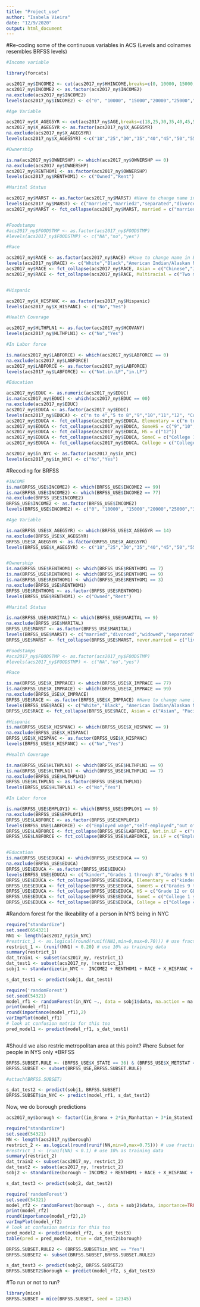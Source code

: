 ```yaml
---
title: "Project_use"
author: "Isabela Vieira"
date: "12/9/2020"
output: html_document
---
```


#Re-coding some of the continuous variables in ACS (Levels and colnames resembles BRFSS levels)

```r
#Income variable

library(forcats)

acs2017_ny$INCOME2 <- cut(acs2017_ny$HHINCOME,breaks=c(0, 10000, 15000, 20000,25000,35000,50000,75000, 230000), dig.lab=10)
acs2017_ny$INCOME2 <- as.factor(acs2017_ny$INCOME2)
na.exclude(acs2017_ny$INCOME2)
levels(acs2017_ny$INCOME2) <- c("0", "10000", "15000","20000","25000","35000","50000","75000", "230000")

#Age Variable 

acs2017_ny$X_AGEG5YR <- cut(acs2017_ny$AGE,breaks=c(18,25,30,35,40,45,50,55,60,65,70,75,80,100), dig.lab=10)
acs2017_ny$X_AGEG5YR <- as.factor(acs2017_ny$X_AGEG5YR)
na.exclude(acs2017_ny$X_AGEG5YR)
levels(acs2017_ny$X_AGEG5YR) <-c("18","25","30","35","40","45","50","55","60","65","70","75","80","100")

#Ownership 

is.na(acs2017_ny$OWNERSHP) <- which(acs2017_ny$OWNERSHP == 0)
na.exclude(acs2017_ny$OWNERSHP)
acs2017_ny$RENTHOM1 <- as.factor(acs2017_ny$OWNERSHP)
levels(acs2017_ny$RENTHOM1) <- c("Owned","Rent")

#Marital Status 

acs2017_ny$MARST <- as.factor(acs2017_ny$MARST) #Have to change name in BRFSS
levels(acs2017_ny$MARST) <- c("married","married2","separated","divorced","widowed","never.married")
acs2017_ny$MARST <- fct_collapse(acs2017_ny$MARST, married = c("married","married2"))


#Foodstamps
#acs2017_ny$FOODSTMP <- as.factor(acs2017_ny$FOODSTMP)
#levels(acs2017_ny$FOODSTMP) <- c("NA","no","yes")

#Race

acs2017_ny$RACE <- as.factor(acs2017_ny$RACE) #Have to change name in BRFSS
levels(acs2017_ny$RACE) <- c("White","Black","American Indian/Alaskan Native", "Chinese","Japanese","Asian other","Other Race","Two major races","Three or more major races")
acs2017_ny$RACE <- fct_collapse(acs2017_ny$RACE, Asian = c("Chinese","Japanese","Asian other"))
acs2017_ny$RACE <- fct_collapse(acs2017_ny$RACE, Multiracial = c("Two major races","Three or more major races"))


#Hispanic

acs2017_ny$X_HISPANC <- as.factor(acs2017_ny$Hispanic)
levels(acs2017_ny$X_HISPANC) <- c("No","Yes")

#Health Coverage

acs2017_ny$HLTHPLN1 <- as.factor(acs2017_ny$HCOVANY)
levels(acs2017_ny$HLTHPLN1) <- c("No","Yes")

#In Labor force

is.na(acs2017_ny$LABFORCE) <- which(acs2017_ny$LABFORCE == 0)
na.exclude(acs2017_ny$LABFORCE)
acs2017_ny$LABFORCE <- as.factor(acs2017_ny$LABFORCE)
levels(acs2017_ny$LABFORCE) <- c("Not.in.LF","in.LF")

#Education

acs2017_ny$EDUC <- as.numeric(acs2017_ny$EDUC)
is.na(acs2017_ny$EDUC) <- which(acs2017_ny$EDUC == 00)
na.exclude(acs2017_ny$EDUC)
acs2017_ny$EDUCA <- as.factor(acs2017_ny$EDUC)
levels(acs2017_ny$EDUCA) <- c("n to 4","5 to 8","9","10","11","12", "College 1 year", "College 2 ", "College 3", "College 4 ", "College 5")
acs2017_ny$EDUCA <- fct_collapse(acs2017_ny$EDUCA, Elementary = c("n to 4","5 to 8"))
acs2017_ny$EDUCA <- fct_collapse(acs2017_ny$EDUCA, SomeHS = c("9","10","11"))
acs2017_ny$EDUCA <- fct_collapse(acs2017_ny$EDUCA, HS = c("12"))
acs2017_ny$EDUCA <- fct_collapse(acs2017_ny$EDUCA, SomeC = c("College 1 year", "College 2 ", "College 3"))
acs2017_ny$EDUCA <- fct_collapse(acs2017_ny$EDUCA, College = c("College 4 ", "College 5"))

acs2017_ny$in_NYC <- as.factor(acs2017_ny$in_NYC)
levels(acs2017_ny$in_NYC) <- c("No","Yes")
```


#Recoding for BRFSS
```r
#INCOME
is.na(BRFSS_USE$INCOME2) <- which(BRFSS_USE$INCOME2 == 99)
is.na(BRFSS_USE$INCOME2) <- which(BRFSS_USE$INCOME2 == 77)
na.exclude(BRFSS_USE$INCOME2)
BRFSS_USE$INCOME2 <- as.factor(BRFSS_USE$INCOME2)
levels(BRFSS_USE$INCOME2) <- c("0", "10000", "15000","20000","25000","35000","50000","75000", "230000")

#Age Variable 

is.na(BRFSS_USE$X_AGEG5YR) <- which(BRFSS_USE$X_AGEG5YR == 14)
na.exclude(BRFSS_USE$X_AGEG5YR)
BRFSS_USE$X_AGEG5YR <- as.factor(BRFSS_USE$X_AGEG5YR)
levels(BRFSS_USE$X_AGEG5YR) <- c("18","25","30","35","40","45","50","55","60","65","70","75","80","100")


#Ownership 
is.na(BRFSS_USE$RENTHOM1) <- which(BRFSS_USE$RENTHOM1 == 7)
is.na(BRFSS_USE$RENTHOM1) <- which(BRFSS_USE$RENTHOM1 == 9)
is.na(BRFSS_USE$RENTHOM1) <- which(BRFSS_USE$RENTHOM1 == 3)
na.exclude(BRFSS_USE$RENTHOM1)
BRFSS_USE$RENTHOM1 <- as.factor(BRFSS_USE$RENTHOM1)
levels(BRFSS_USE$RENTHOM1) <- c("Owned","Rent")

#Marital Status 

is.na(BRFSS_USE$MARITAL) <- which(BRFSS_USE$MARITAL == 9)
na.exclude(BRFSS_USE$MARITAL)
BRFSS_USE$MARST <- as.factor(BRFSS_USE$MARITAL) 
levels(BRFSS_USE$MARST) <- c("married","divorced","widowed","separated","never married","living tgt")
BRFSS_USE$MARST <- fct_collapse(BRFSS_USE$MARST, never.married = c("living tgt","never married"))

#Foodstamps
#acs2017_ny$FOODSTMP <- as.factor(acs2017_ny$FOODSTMP)
#levels(acs2017_ny$FOODSTMP) <- c("NA","no","yes")

#Race

is.na(BRFSS_USE$X_IMPRACE) <- which(BRFSS_USE$X_IMPRACE == 77)
is.na(BRFSS_USE$X_IMPRACE) <- which(BRFSS_USE$X_IMPRACE == 99)
na.exclude(BRFSS_USE$X_IMPRACE)
BRFSS_USE$RACE <- as.factor(BRFSS_USE$X_IMPRACE) #Have to change name in BRFSS
levels(BRFSS_USE$RACE) <- c("White","Black", "American Indian/Alaskan Native", "Asian", "Pacific","Other Race","Multiracial")
BRFSS_USE$RACE <- fct_collapse(BRFSS_USE$RACE, Asian = c("Asian", "Pacific"))

#Hispanic
is.na(BRFSS_USE$X_HISPANC) <- which(BRFSS_USE$X_HISPANC == 9)
na.exclude(BRFSS_USE$X_HISPANC)
BRFSS_USE$X_HISPANC <- as.factor(BRFSS_USE$X_HISPANC)
levels(BRFSS_USE$X_HISPANC) <- c("No","Yes")

#Health Coverage

is.na(BRFSS_USE$HLTHPLN1) <- which(BRFSS_USE$HLTHPLN1 == 9)
is.na(BRFSS_USE$HLTHPLN1) <- which(BRFSS_USE$HLTHPLN1 == 7)
na.exclude(BRFSS_USE$HLTHPLN1)
BRFSS_USE$HLTHPLN1 <- as.factor(BRFSS_USE$HLTHPLN1)
levels(BRFSS_USE$HLTHPLN1) <- c("No","Yes")

#In Labor force

is.na(BRFSS_USE$EMPLOY1) <- which(BRFSS_USE$EMPLOY1 == 9)
na.exclude(BRFSS_USE$EMPLOY1)
BRFSS_USE$LABFORCE <- as.factor(BRFSS_USE$EMPLOY1)
levels(BRFSS_USE$LABFORCE) <- c("Employed wage","self-employed","out of work","out of work 1<", "homemaker", "student","retired","disabled")
BRFSS_USE$LABFORCE <- fct_collapse(BRFSS_USE$LABFORCE, Not.in.LF = c("out of work","homemaker","student","retired","disabled"))
BRFSS_USE$LABFORCE <- fct_collapse(BRFSS_USE$LABFORCE, in.LF = c("Employed wage","self-employed","out of work 1<"))


#Education
is.na(BRFSS_USE$EDUCA) <- which(BRFSS_USE$EDUCA == 9)
na.exclude(BRFSS_USE$EDUCA)
BRFSS_USE$EDUCA <- as.factor(BRFSS_USE$EDUCA)
levels(BRFSS_USE$EDUCA) <- c("kinder","Grades 1 through 8","Grades 9 through 11","Grade 12 or GED", "College 1 year to 3 years", "College 4 years or more")
BRFSS_USE$EDUCA <- fct_collapse(BRFSS_USE$EDUCA, Elementary = c("kinder","Grades 1 through 8"))
BRFSS_USE$EDUCA <- fct_collapse(BRFSS_USE$EDUCA, SomeHS = c("Grades 9 through 11"))
BRFSS_USE$EDUCA <- fct_collapse(BRFSS_USE$EDUCA, HS = c("Grade 12 or GED"))
BRFSS_USE$EDUCA <- fct_collapse(BRFSS_USE$EDUCA, SomeC = c("College 1 year to 3 years"))
BRFSS_USE$EDUCA <- fct_collapse(BRFSS_USE$EDUCA, College = c("College 4 years or more"))

```

#Random forest for the likeability of a person in NYS being in NYC

```r
require("standardize")
set.seed(654321)
NN1 <- length(acs2017_ny$in_NYC)
#restrict_1 <- as.logical(round(runif(NN1,min=0,max=0.70))) # use fraction as training data
restrict_1 <- (runif(NN1) < 0.20) # use 10% as training data
summary(restrict_1)
dat_train1 <- subset(acs2017_ny, restrict_1)
dat_test1 <- subset(acs2017_ny, !restrict_1)
sobj1 <- standardize(in_NYC ~  INCOME2 + RENTHOM1 + RACE + X_HISPANC + EDUCA + LABFORCE + HLTHPLN1 + X_AGEG5YR + MARST, dat_train1, family = binomial, na.action = na.pass)

s_dat_test1 <- predict(sobj1, dat_test1)
```

```r
require('randomForest')
set.seed(54321)
model_rf1 <- randomForest(in_NYC ~., data = sobj1$data, na.action = na.exclude)
print(model_rf1)
round(importance(model_rf1),2)
varImpPlot(model_rf1)
# look at confusion matrix for this too
pred_model1 <- predict(model_rf1, s_dat_test1)



```
#Should we also restric metropolitan area at this point? #here
Subset for people in NYS only *BRFSS 
```r
BRFSS.SUBSET.RULE <- (BRFSS_USE$X_STATE == 36) & (BRFSS_USE$X_METSTAT == 1)
BRFSS.SUBSET <- subset(BRFSS_USE,BRFSS.SUBSET.RULE) 

#attach(BRFSS.SUBSET)
```



```r
s_dat_test2 <- predict(sobj1, BRFSS.SUBSET)
BRFSS.SUBSET$in_NYC <- predict(model_rf1, s_dat_test2)
```

Now, we do borough predictions 

```r
acs2017_ny$borough <- factor((in_Bronx + 2*in_Manhattan + 3*in_StatenI + 4*in_Brooklyn + 5*in_Queens), levels=c(1,2,3,4,5),labels = c("Bronx","Manhattan","Staten Island","Brooklyn","Queens"))

```

```r
require("standardize")
set.seed(54321)
NN <- length(acs2017_ny$borough)
restrict_2 <- as.logical(round(runif(NN,min=0,max=0.75))) # use fraction as training data
#restrict_1 <- (runif(NN) < 0.1) # use 10% as training data
summary(restrict_2)
dat_train2 <- subset(acs2017_ny, restrict_2)
dat_test2 <- subset(acs2017_ny, !restrict_2)
sobj2 <- standardize(borough ~ INCOME2 + RENTHOM1 + RACE + X_HISPANC + EDUCA + EMPLOY1  + HLTHPLN1 + X_AGEG5YR + MARST, dat_train2, family = binomial)

s_dat_test3 <- predict(sobj2, dat_test2)
```

```r

require('randomForest')
set.seed(54321)
model_rf2 <- randomForest(borough ~., data = sobj2$data, importance=TRUE, proximity=TRUE, na.action = na.omit)
print(model_rf2)
round(importance(model_rf2),2)
varImpPlot(model_rf2)
# look at confusion matrix for this too
pred_model2 <- predict(model_rf2,  s_dat_test3)
table(pred = pred_model2, true = dat_test2$borough)

```


```r
BRFSS.SUBSET.RULE2 <- (BRFSS.SUBSET$in_NYC == "Yes")
BRFSS.SUBSET2 <- subset(BRFSS.SUBSET,BRFSS.SUBSET.RULE2) 
```


```r
s_dat_test3 <- predict(sobj2, BRFSS.SUBSET2)
BRFSS.SUBSET2$borough <- predict(model_rf2, s_dat_test3)
```

#To run or not to run?
```r
library(mice)
BRFSS.SUBSET = mice(BRFSS.SUBSET, seed = 12345)
```




